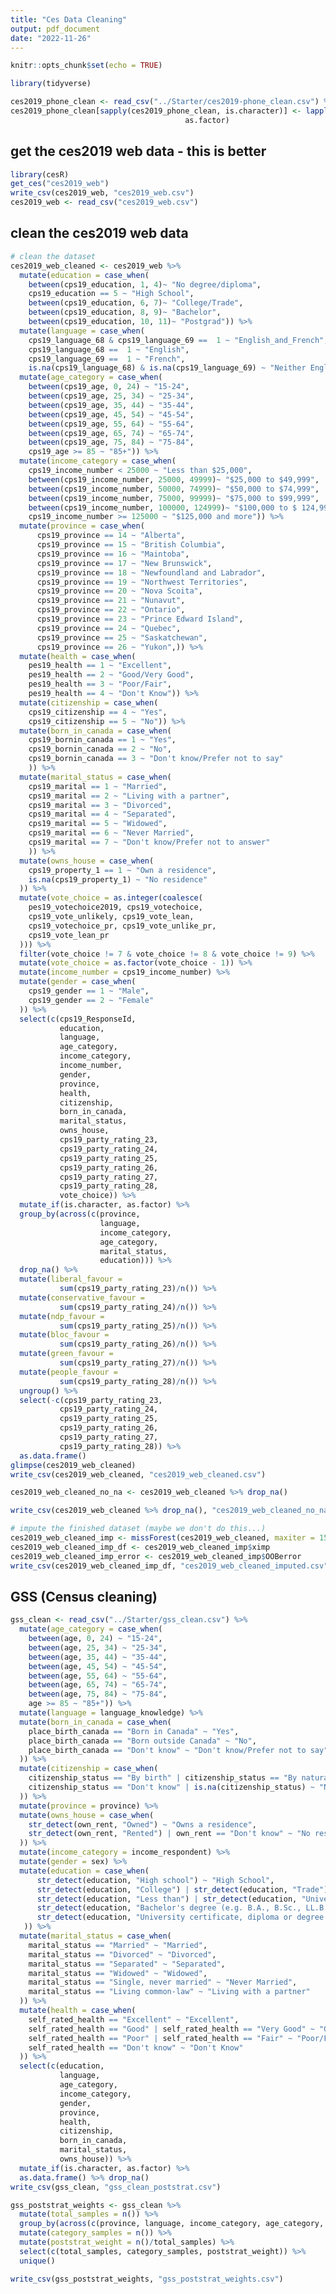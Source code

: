 ```yaml
---
title: "Ces Data Cleaning"
output: pdf_document
date: "2022-11-26"
---
```


```r
knitr::opts_chunk$set(echo = TRUE)
```

```r
library(tidyverse)
```

```r

ces2019_phone_clean <- read_csv("../Starter/ces2019-phone_clean.csv") %>% select(-c(sample_id)) %>% as.data.frame()  # just drop the NA's for now 
ces2019_phone_clean[sapply(ces2019_phone_clean, is.character)] <- lapply(ces2019_phone_clean[sapply(ces2019_phone_clean, is.character)], 
                                       as.factor)
```

## get the ces2019 web data - this is better

```r
library(cesR)
get_ces("ces2019_web") 
write_csv(ces2019_web, "ces2019_web.csv")
ces2019_web <- read_csv("ces2019_web.csv")
```


## clean the ces2019 web data

```r
# clean the dataset
ces2019_web_cleaned <- ces2019_web %>% 
  mutate(education = case_when(
    between(cps19_education, 1, 4)~ "No degree/diploma",
    cps19_education == 5 ~ "High School",
    between(cps19_education, 6, 7)~ "College/Trade",
    between(cps19_education, 8, 9)~ "Bachelor",
    between(cps19_education, 10, 11)~ "Postgrad")) %>% 
  mutate(language = case_when(
    cps19_language_68 & cps19_language_69 ==  1 ~ "English_and_French",
    cps19_language_68 ==  1 ~ "English",
    cps19_language_69 ==  1 ~ "French", 
    is.na(cps19_language_68) & is.na(cps19_language_69) ~ "Neither English nor French")) %>% 
  mutate(age_category = case_when(
    between(cps19_age, 0, 24) ~ "15-24",
    between(cps19_age, 25, 34) ~ "25-34",
    between(cps19_age, 35, 44) ~ "35-44",
    between(cps19_age, 45, 54) ~ "45-54",
    between(cps19_age, 55, 64) ~ "55-64",
    between(cps19_age, 65, 74) ~ "65-74",
    between(cps19_age, 75, 84) ~ "75-84",
    cps19_age >= 85 ~ "85+")) %>%
  mutate(income_category = case_when(
    cps19_income_number < 25000 ~ "Less than $25,000",
    between(cps19_income_number, 25000, 49999)~ "$25,000 to $49,999",
    between(cps19_income_number, 50000, 74999)~ "$50,000 to $74,999",
    between(cps19_income_number, 75000, 99999)~ "$75,000 to $99,999",
    between(cps19_income_number, 100000, 124999)~ "$100,000 to $ 124,999",
    cps19_income_number >= 125000 ~ "$125,000 and more")) %>% 
  mutate(province = case_when(
      cps19_province == 14 ~ "Alberta",
      cps19_province == 15 ~ "British Columbia",
      cps19_province == 16 ~ "Maintoba",
      cps19_province == 17 ~ "New Brunswick",
      cps19_province == 18 ~ "Newfoundland and Labrador",
      cps19_province == 19 ~ "Northwest Territories",
      cps19_province == 20 ~ "Nova Scoita",
      cps19_province == 21 ~ "Nunavut",
      cps19_province == 22 ~ "Ontario",
      cps19_province == 23 ~ "Prince Edward Island",
      cps19_province == 24 ~ "Quebec",
      cps19_province == 25 ~ "Saskatchewan",
      cps19_province == 26 ~ "Yukon",)) %>% 
  mutate(health = case_when(
    pes19_health == 1 ~ "Excellent",
    pes19_health == 2 ~ "Good/Very Good", 
    pes19_health == 3 ~ "Poor/Fair",
    pes19_health == 4 ~ "Don't Know")) %>% 
  mutate(citizenship = case_when( 
    cps19_citizenship == 4 ~ "Yes", 
    cps19_citizenship == 5 ~ "No")) %>% 
  mutate(born_in_canada = case_when( 
    cps19_bornin_canada == 1 ~ "Yes",
    cps19_bornin_canada == 2 ~ "No", 
    cps19_bornin_canada == 3 ~ "Don't know/Prefer not to say"
    )) %>% 
  mutate(marital_status = case_when( 
    cps19_marital == 1 ~ "Married",
    cps19_marital == 2 ~ "Living with a partner", 
    cps19_marital == 3 ~ "Divorced", 
    cps19_marital == 4 ~ "Separated", 
    cps19_marital == 5 ~ "Widowed", 
    cps19_marital == 6 ~ "Never Married", 
    cps19_marital == 7 ~ "Don't know/Prefer not to answer"
    )) %>% 
  mutate(owns_house = case_when(
    cps19_property_1 == 1 ~ "Own a residence", 
    is.na(cps19_property_1) ~ "No residence"
  )) %>% 
  mutate(vote_choice = as.integer(coalesce(
    pes19_votechoice2019, cps19_votechoice, 
    cps19_vote_unlikely, cps19_vote_lean, 
    cps19_votechoice_pr, cps19_vote_unlike_pr, 
    cps19_vote_lean_pr
  ))) %>%
  filter(vote_choice != 7 & vote_choice != 8 & vote_choice != 9) %>% 
  mutate(vote_choice = as.factor(vote_choice - 1)) %>% 
  mutate(income_number = cps19_income_number) %>% 
  mutate(gender = case_when(
    cps19_gender == 1 ~ "Male",
    cps19_gender == 2 ~ "Female"
  )) %>% 
  select(c(cps19_ResponseId,
           education, 
           language, 
           age_category, 
           income_category,
           income_number,
           gender,
           province, 
           health, 
           citizenship, 
           born_in_canada, 
           marital_status, 
           owns_house,
           cps19_party_rating_23, 
           cps19_party_rating_24,
           cps19_party_rating_25, 
           cps19_party_rating_26, 
           cps19_party_rating_27,
           cps19_party_rating_28,
           vote_choice)) %>% 
  mutate_if(is.character, as.factor) %>% 
  group_by(across(c(province, 
                    language, 
                    income_category, 
                    age_category, 
                    marital_status, 
                    education))) %>% 
  drop_na() %>%
  mutate(liberal_favour = 
           sum(cps19_party_rating_23)/n()) %>% 
  mutate(conservative_favour = 
           sum(cps19_party_rating_24)/n()) %>% 
  mutate(ndp_favour = 
           sum(cps19_party_rating_25)/n()) %>% 
  mutate(bloc_favour = 
           sum(cps19_party_rating_26)/n()) %>% 
  mutate(green_favour = 
           sum(cps19_party_rating_27)/n()) %>% 
  mutate(people_favour = 
           sum(cps19_party_rating_28)/n()) %>% 
  ungroup() %>% 
  select(-c(cps19_party_rating_23, 
           cps19_party_rating_24, 
           cps19_party_rating_25,
           cps19_party_rating_26,
           cps19_party_rating_27, 
           cps19_party_rating_28)) %>%
  as.data.frame() 
glimpse(ces2019_web_cleaned)
write_csv(ces2019_web_cleaned, "ces2019_web_cleaned.csv")

ces2019_web_cleaned_no_na <- ces2019_web_cleaned %>% drop_na()

write_csv(ces2019_web_cleaned %>% drop_na(), "ces2019_web_cleaned_no_na.csv")

# impute the finished dataset (maybe we don't do this...)
ces2019_web_cleaned_imp <- missForest(ces2019_web_cleaned, maxiter = 15, ntree = 400, verbose = T, variablewise = TRUE)
ces2019_web_cleaned_imp_df <- ces2019_web_cleaned_imp$ximp
ces2019_web_cleaned_imp_error <- ces2019_web_cleaned_imp$OOBerror
write_csv(ces2019_web_cleaned_imp_df, "ces2019_web_cleaned_imputed.csv")

```

## GSS (Census cleaning)

```r
gss_clean <- read_csv("../Starter/gss_clean.csv") %>% 
  mutate(age_category = case_when(
    between(age, 0, 24) ~ "15-24",
    between(age, 25, 34) ~ "25-34",
    between(age, 35, 44) ~ "35-44",
    between(age, 45, 54) ~ "45-54",
    between(age, 55, 64) ~ "55-64",
    between(age, 65, 74) ~ "65-74",
    between(age, 75, 84) ~ "75-84",
    age >= 85 ~ "85+")) %>% 
  mutate(language = language_knowledge) %>% 
  mutate(born_in_canada = case_when(
    place_birth_canada == "Born in Canada" ~ "Yes", 
    place_birth_canada == "Born outside Canada" ~ "No", 
    place_birth_canada == "Don't know" ~ "Don't know/Prefer not to say"
  )) %>% 
  mutate(citizenship = case_when(
    citizenship_status == "By birth" | citizenship_status == "By naturalization" ~ "Yes",
    citizenship_status == "Don't know" | is.na(citizenship_status) ~ "No"
  )) %>% 
  mutate(province = province) %>% 
  mutate(owns_house = case_when(
    str_detect(own_rent, "Owned") ~ "Owns a residence", 
    str_detect(own_rent, "Rented") | own_rent == "Don't know" ~ "No residence"
  )) %>% 
  mutate(income_category = income_respondent) %>% 
  mutate(gender = sex) %>% 
  mutate(education = case_when( 
      str_detect(education, "High school") ~ "High School",
      str_detect(education, "College") | str_detect(education, "Trade") ~ "College/Trade", 
      str_detect(education, "Less than") | str_detect(education, "University certificate or diploma below the bachelor's level") ~ "No degree/diploma", 
      str_detect(education, "Bachelor's degree (e.g. B.A., B.Sc., LL.B.)") ~ "Bachelor", 
      str_detect(education, "University certificate, diploma or degree above the bach") ~ "Postgrad"
   )) %>% 
  mutate(marital_status = case_when(
    marital_status == "Married" ~ "Married", 
    marital_status == "Divorced" ~ "Divorced", 
    marital_status == "Separated" ~ "Separated", 
    marital_status == "Widowed" ~ "Widowed", 
    marital_status == "Single, never married" ~ "Never Married", 
    marital_status == "Living common-law" ~ "Living with a partner"
  )) %>% 
  mutate(health = case_when(
    self_rated_health == "Excellent" ~ "Excellent", 
    self_rated_health == "Good" | self_rated_health == "Very Good" ~ "Good/Very Good", 
    self_rated_health == "Poor" | self_rated_health == "Fair" ~ "Poor/Fair", 
    self_rated_health == "Don't know" ~ "Don't Know"
  )) %>% 
  select(c(education, 
           language, 
           age_category, 
           income_category,
           gender,
           province, 
           health, 
           citizenship, 
           born_in_canada, 
           marital_status, 
           owns_house)) %>% 
  mutate_if(is.character, as.factor) %>% 
  as.data.frame() %>% drop_na()
write_csv(gss_clean, "gss_clean_poststrat.csv")

gss_poststrat_weights <- gss_clean %>% 
  mutate(total_samples = n()) %>% 
  group_by(across(c(province, language, income_category, age_category, marital_status, education))) %>% 
  mutate(category_samples = n()) %>% 
  mutate(poststrat_weight = n()/total_samples) %>% 
  select(c(total_samples, category_samples, poststrat_weight)) %>% 
  unique()

write_csv(gss_poststrat_weights, "gss_poststrat_weights.csv")
  
```